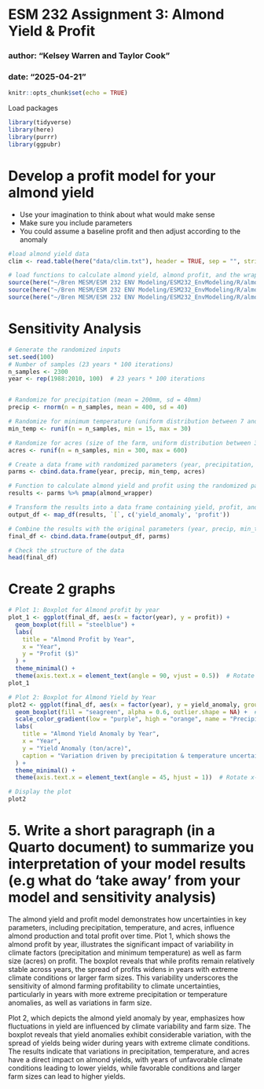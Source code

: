 # ESM 232 Assignment 3: Almond Yield & Profit

### author: "Kelsey Warren and Taylor Cook"
### date: "2025-04-21"

```r
knitr::opts_chunk$set(echo = TRUE)
```

Load packages

```r
library(tidyverse)
library(here)
library(purrr)
library(ggpubr)
```

# Develop a profit model for your almond yield

-   Use your imagination to think about what would make sense
-   Make sure you include parameters
-   You could assume a baseline profit and then adjust according to the anomaly

```r
#load almond yield data
clim <- read.table(here("data/clim.txt"), header = TRUE, sep = "", strip.white = TRUE)

# load functions to calculate almond yield, almond profit, and the wrapper function to bring them together
source(here("~/Bren MESM/ESM 232 ENV Modeling/ESM232_EnvModeling/R/almondyield.R"))
source(here("~/Bren MESM/ESM 232 ENV Modeling/ESM232_EnvModeling/R/almond_profit.R"))
source(here("~/Bren MESM/ESM 232 ENV Modeling/ESM232_EnvModeling/R/almond_wrapper.R"))

```


# Sensitivity Analysis 

```r
# Generate the randomized inputs
set.seed(100)
# Number of samples (23 years * 100 iterations)
n_samples <- 2300
year <- rep(1988:2010, 100)  # 23 years * 100 iterations


# Randomize for precipitation (mean = 200mm, sd = 40mm)
precip <- rnorm(n = n_samples, mean = 400, sd = 40)

# Randomize for minimum temperature (uniform distribution between 7 and 12°C)
min_temp <- runif(n = n_samples, min = 15, max = 30)

# Randomize for acres (size of the farm, uniform distribution between 300 and 600 acres)
acres <- runif(n = n_samples, min = 300, max = 600)

# Create a data frame with randomized parameters (year, precipitation, minimum temperature)
parms <- cbind.data.frame(year, precip, min_temp, acres)

# Function to calculate almond yield and profit using the randomized parameters
results <- parms %>% pmap(almond_wrapper)

# Transform the results into a data frame containing yield, profit, and year
output_df <- map_df(results, `[`, c('yield_anomaly', 'profit'))

# Combine the results with the original parameters (year, precip, min_temp)
final_df <- cbind.data.frame(output_df, parms)

# Check the structure of the data
head(final_df)

```



# Create 2 graphs


```r


# Plot 1: Boxplot for Almond profit by year
plot_1 <- ggplot(final_df, aes(x = factor(year), y = profit)) +
  geom_boxplot(fill = "steelblue") +  
  labs(
    title = "Almond Profit by Year",
    x = "Year",
    y = "Profit ($)"
  ) +
  theme_minimal() +
  theme(axis.text.x = element_text(angle = 90, vjust = 0.5))  # Rotate x-axis labels for readability
plot_1

# Plot 2: Boxplot for Almond Yield by Year
plot2 <- ggplot(final_df, aes(x = factor(year), y = yield_anomaly, group = year)) +
  geom_boxplot(fill = "seagreen", alpha = 0.6, outlier.shape = NA) +  # Adjust boxplot appearance
  scale_color_gradient(low = "purple", high = "orange", name = "Precipitation (mm)") +  # Precipitation gradient coloring
  labs(
    title = "Almond Yield Anomaly by Year",
    x = "Year",
    y = "Yield Anomaly (ton/acre)",
    caption = "Variation driven by precipitation & temperature uncertainty"
  ) +
  theme_minimal() +
  theme(axis.text.x = element_text(angle = 45, hjust = 1))  # Rotate x-axis labels for better readability

# Display the plot
plot2
```

# 5. Write a short paragraph (in a Quarto document) to summarize you interpretation of your model results (e.g what do 'take away' from your model and sensitivity analysis)

The almond yield and profit model demonstrates how uncertainties in key parameters, including precipitation, temperature, and acres, influence almond production and total profit over time. Plot 1, which shows the almond profit by year, illustrates the significant impact of variability in climate factors (precipitation and minimum temperature) as well as farm size (acres) on profit. The boxplot reveals that while profits remain relatively stable across years, the spread of profits widens in years with extreme climate conditions or larger farm sizes. This variability underscores the sensitivity of almond farming profitability to climate uncertainties, particularly in years with more extreme precipitation or temperature anomalies, as well as variations in farm size.

Plot 2, which depicts the almond yield anomaly by year, emphasizes how fluctuations in yield are influenced by climate variability and farm size. The boxplot reveals that yield anomalies exhibit considerable variation, with the spread of yields being wider during years with extreme climate conditions. The results indicate that variations in precipitation, temperature, and acres have a direct impact on almond yields, with years of unfavorable climate conditions leading to lower yields, while favorable conditions and larger farm sizes can lead to higher yields.









